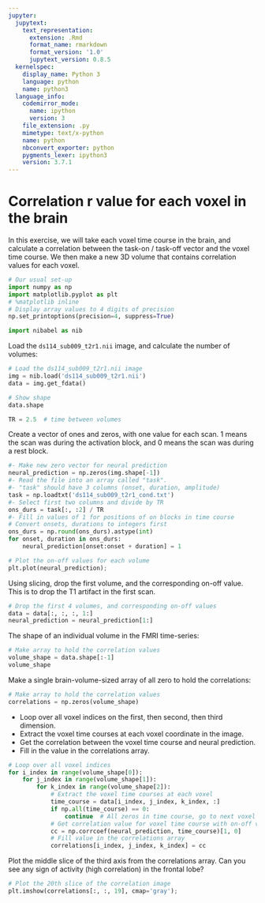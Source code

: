 ```yaml
---
jupyter:
  jupytext:
    text_representation:
      extension: .Rmd
      format_name: rmarkdown
      format_version: '1.0'
      jupytext_version: 0.8.5
  kernelspec:
    display_name: Python 3
    language: python
    name: python3
  language_info:
    codemirror_mode:
      name: ipython
      version: 3
    file_extension: .py
    mimetype: text/x-python
    name: python
    nbconvert_exporter: python
    pygments_lexer: ipython3
    version: 3.7.1
---
```


# Correlation r value for each voxel in the brain

In this exercise, we will take each voxel time course in the brain, and
calculate a correlation between the task-on / task-off vector and the voxel
time course. We then make a new 3D volume that contains correlation values for
each voxel.

```python
# Our usual set-up
import numpy as np
import matplotlib.pyplot as plt
# %matplotlib inline
# Display array values to 4 digits of precision
np.set_printoptions(precision=4, suppress=True)
```

```python
import nibabel as nib
```

Load the `ds114_sub009_t2r1.nii` image, and calculate the number of
volumes:

```python
# Load the ds114_sub009_t2r1.nii image
img = nib.load('ds114_sub009_t2r1.nii')
data = img.get_fdata()

# Show shape
data.shape
```

```python
TR = 2.5  # time between volumes
```

Create a vector of ones and zeros, with one value for each scan. 1 means the
scan was during the activation block, and 0 means the scan was during a rest
block.


```python
#- Make new zero vector for neural prediction
neural_prediction = np.zeros(img.shape[-1])
#- Read the file into an array called "task".
#- "task" should have 3 columns (onset, duration, amplitude)
task = np.loadtxt('ds114_sub009_t2r1_cond.txt')
#- Select first two columns and divide by TR
ons_durs = task[:, :2] / TR
#- Fill in values of 1 for positions of on blocks in time course
# Convert onsets, durations to integers first
ons_durs = np.round(ons_durs).astype(int)
for onset, duration in ons_durs:
    neural_prediction[onset:onset + duration] = 1
```

```python
# Plot the on-off values for each volume
plt.plot(neural_prediction);
```

Using slicing, drop the first volume, and the corresponding on-off
value.  This is to drop the T1 artifact in the first scan.

```python
# Drop the first 4 volumes, and corresponding on-off values
data = data[:, :, :, 1:]
neural_prediction = neural_prediction[1:]
```

The shape of an individual volume in the FMRI time-series:

```python
# Make array to hold the correlation values
volume_shape = data.shape[:-1]
volume_shape
```

Make a single brain-volume-sized array of all zero to hold the
correlations:

```python
# Make array to hold the correlation values
correlations = np.zeros(volume_shape)
```

-   Loop over all voxel indices on the first, then second, then third
    dimension.
-   Extract the voxel time courses at each voxel coordinate in the image.
-   Get the correlation between the voxel time course and neural prediction.
-   Fill in the value in the correlations array.

```python
# Loop over all voxel indices
for i_index in range(volume_shape[0]):
    for j_index in range(volume_shape[1]):
        for k_index in range(volume_shape[2]):
            # Extract the voxel time courses at each voxel
            time_course = data[i_index, j_index, k_index, :]
            if np.all(time_course) == 0:
                continue  # All zeros in time course, go to next voxel
            # Get correlation value for voxel time course with on-off vector
            cc = np.corrcoef(neural_prediction, time_course)[1, 0]
            # Fill value in the correlations array
            correlations[i_index, j_index, k_index] = cc
```

Plot the middle slice of the third axis from the correlations array. Can
you see any sign of activity (high correlation) in the frontal lobe?

```python
# Plot the 20th slice of the correlation image
plt.imshow(correlations[:, :, 19], cmap='gray');
```
